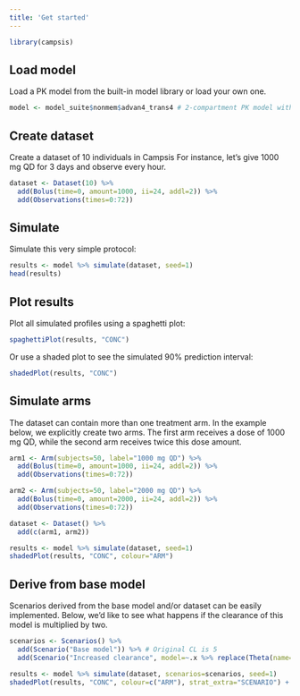 ```yaml
---
title: 'Get started'
---
```


```r
library(campsis)
```

## Load model

Load a PK model from the built-in model library or load your own one.

```r
model <- model_suite$nonmem$advan4_trans4 # 2-compartment PK model with absorption compartment
```

## Create dataset

Create a dataset of 10 individuals in Campsis For instance, let's give 1000 mg QD for 3 days and observe every hour.

```r
dataset <- Dataset(10) %>%
  add(Bolus(time=0, amount=1000, ii=24, addl=2)) %>%
  add(Observations(times=0:72))
```

## Simulate

Simulate this very simple protocol:

```r
results <- model %>% simulate(dataset, seed=1)
head(results)
```

## Plot results

Plot all simulated profiles using a spaghetti plot:

```r
spaghettiPlot(results, "CONC")
```

Or use a shaded plot to see the simulated 90% prediction interval:

```r
shadedPlot(results, "CONC")
```

## Simulate arms

The dataset can contain more than one treatment arm. In the example below, we explicitly create two arms. The first arm receives a dose of 1000 mg QD, while the second arm receives twice this dose amount.

```r
arm1 <- Arm(subjects=50, label="1000 mg QD") %>%
  add(Bolus(time=0, amount=1000, ii=24, addl=2)) %>%
  add(Observations(times=0:72))

arm2 <- Arm(subjects=50, label="2000 mg QD") %>%
  add(Bolus(time=0, amount=2000, ii=24, addl=2)) %>%
  add(Observations(times=0:72))

dataset <- Dataset() %>%
  add(c(arm1, arm2))

results <- model %>% simulate(dataset, seed=1)
shadedPlot(results, "CONC", colour="ARM")
```

## Derive from base model

Scenarios derived from the base model and/or dataset can be easily implemented. Below, we'd like to see what happens if the clearance of this model is multiplied by two.

```r
scenarios <- Scenarios() %>%
  add(Scenario("Base model")) %>% # Original CL is 5
  add(Scenario("Increased clearance", model=~.x %>% replace(Theta(name="CL", value=10))))

results <- model %>% simulate(dataset, scenarios=scenarios, seed=1)
shadedPlot(results, "CONC", colour=c("ARM"), strat_extra="SCENARIO") + ggplot2::facet_wrap(~SCENARIO)
```